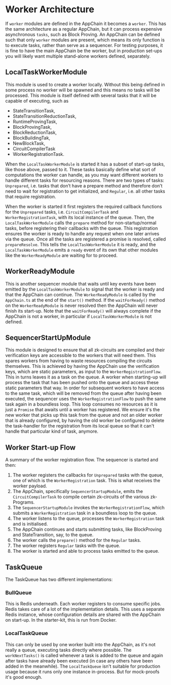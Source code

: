 # Worker Architecture

If `worker` modules are defined in the AppChain it becomes a `worker`. This has the same architecture as a regular AppChain,
but it can process expensive asynchronous `tasks`, such as Block Proving. An AppChain can be defined such that only `worker` modules are present, which means
its only function is to execute tasks, rather than serve as a sequencer. For testing purposes, it is fine to have the main AppChain be the worker, but in
production set-ups you will likely want multiple stand-alone workers defined, separately.

## LocalTaskWorkerModule

This module is used to create a worker locally. Without this being defined in some process no worker will be spawned and
this means no tasks will be processed. This module is itself defined with several tasks that it will be capable of executing, such as
 - StateTransitionTask,
 - StateTransitionReductionTask,
 - RuntimeProvingTask,
 - BlockProvingTask,
 - BlockReductionTask,
 - BlockBuildingTak,
 - NewBlockTask,
 - CircuitCompilerTask
 - WorkerRegistrationTask.

When the `LocalTaskWorkerModule` is started it has a subset of start-up tasks, like those above, passed to it. These tasks basically
define what sort of computations the worker can handle, as you may want different workers to handle different tasks for resourcing reasons.
There are two types of tasks: `Unprepared`, i.e. tasks that don’t have a prepare method and therefore don’t need to wait for registration to get initialized, and
 `Regular`, i.e. all other tasks that require registration.

When the worker is started it first registers the required callback functions for the `Unprepared` tasks, i.e. `CircuitCompilerTask` and `WorkerRegistrationTask`,
with its local instance of the queue. Then, the `LocalTaskWorkerModule` calls the `prepare` method for non-startup/normal tasks, before registering their callbacks with the queue.
This registration ensures the worker is ready to handle any request when one later arrives via the queue. Once all the tasks are registered a promise is resolved, called `prepareResolve`.
This tells the `LocalTaskWorkerModule` it is ready, and the `LocalTaskWorkerModule` emits a `ready` event of its own that other modules like the `WorkerReadyModule` are waiting for to proceed.

## WorkerReadyModule

This is another sequencer module that waits until key events have been emitted by the `LocalTaskWorkerModule` to signal that the worker
is ready and that the AppChain can continue. The `WorkerReadyModule` is called by the `AppChain.ts` at the end of the `start()` method.
If the `waitForReady()` method on the `WorkerReadyModule` is never resolved then the AppChain will never finish its start-up. Note that the
`waitForReady()` will always complete if the AppChain is not a worker, in particular if `LocalTaskWorkerModule` is not defined.

## SequencerStartUpModule
This module is designed to ensure that all zk-circuits are compiled and their verification keys are accessible to the workers that
will need them. This spares workers from having to waste resources compiling the circuits themselves. This is achieved by having the AppChain
use the verification keys, which are static parameters, as input to the `WorkerRegistrationFlow`. This in turns leaves
it as a task on the queue. A worker when starting-up will process the task that has been pushed onto the queue and access these static parameters
that way. In order for subsequent workers to have access to the same task, which will be removed from the queue after having been executed, the
sequencer uses the `WorkerRegistrationFlow` to push the same task again in a boundless loop. This loop consumes no resources as it is just a `Promise` that
awaits until a worker has registered. We ensure it's the new worker that picks up this task from the queue and not an older worker that is already configured,
by having the old worker be configured to delete the task-handler for the registration from its local queue so that it can't handle that particular kind of task, anymore.

## Worker Start-up Flow
A summary of the worker registration flow. The sequencer is started and then:
1. The worker registers the callbacks for `Unprepared` tasks with the queue, one of which is the
`WorkerRegistration` task. This is what receives the worker payload.
2. The AppChain, specifically `SequencerStartupModule`, emits the `CircuitCompilerTask` to compile certain zk-circuits of the various zk-Programs.
3. The `SequencerStartupModule` invokes  the `WorkerRegistrationFlow`, which submits a `WorkerRegistration` task in a boundless
loop to the queue.
4. The worker listens to the queue, processes the `WorkerRegistration` task and is initialised.
5. The AppChain continues and starts submitting tasks, like BlockProving and StateTransition, say, to the queue.
6. The worker calls the `prepare()` method for the `Regular` tasks.
7. The worker registers `Regular` tasks with the queue.
8. The worker is started and able to process tasks emitted to the queue.

## TaskQueue
The TaskQueue has two different implementations:

### BullQueue
This is Redis underneath. Each worker registers to consume specific jobs. Redis takes care of a lot of the implementation details.
This uses a separate Redis instance, whose configuration details are shared with the AppChain  on start-up.
In the starter-kit, this is run from Docker.

### LocalTaskQueue
This can only be used by one worker built into the AppChain, as it's not really a queue, executing tasks directly where possible.
The `workNextTasks()` is called whenever a task is added to the queue and again after tasks have already been executed (in case any others have been added in the meanwhile).
The `LocalTaskQueue` isn't suitable for production usage because it runs only one instance in-process. But for mock-proofs it's good enough.


